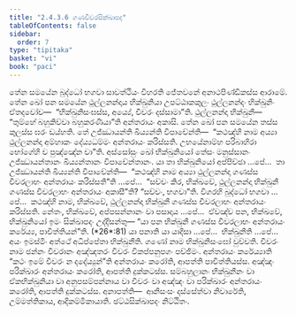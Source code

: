 ```yaml
---
title: "2.4.3.6 ගණචීවරසික්ඛාපද"
tableOfContents: false
sidebar:
  order: 7
type: "tipitaka"
basket: "vi"
book: "paci"
---
```



<DynamicBreadcrumb />

<Division number="907" book="paci">

<Paragraph number="2833" book="paci">
තේන සමයේන බුද්ධෝ භගවා සාවත්ථියං විහරති ජේතවනේ අනාථපිණ්ඩිකස්ස ආරාමේ. තේන ඛෝ පන සමයේන ථුල්ලනන්දාය භික්ඛුනියා උපට්ඨාකකුලං ථුල්ලනන්දං භික්ඛුනිං ඒතදවෝච—  “භික්ඛුනිසංඝස්ස, අය්‍යේ, චීවරං දස්සාමා”ති. ථුල්ලනන්දා භික්ඛුනී—  “තුම්හේ බහුකිච්චා බහුකරණීයා”ති අන්තරායං අකාසි. තේන ඛෝ පන සමයේන තස්ස කුලස්ස ඝරං ඩය්හති. තේ උජ්ඣායන්ති ඛිය්‍යන්ති විපාචේන්ති—  “කථඤ්හි නාම අය්‍යා ථුල්ලනන්දා අම්හාකං දේය්‍යධම්මං අන්තරායං කරිස්සති. උභයේනාම්හ පරිබාහිරා භෝගේහි ච පුඤ්ඤේන චා”ති.
</Paragraph>

<Paragraph number="2834" book="paci">
අස්සෝසුං ඛෝ භික්ඛුනියෝ තේසං මනුස්සානං උජ්ඣායන්තානං ඛිය්‍යන්තානං විපාචේන්තානං. යා තා භික්ඛුනියෝ අප්පිච්ඡා …පේ…  තා උජ්ඣායන්ති ඛිය්‍යන්ති විපාචේන්ති—  “කථඤ්හි නාම අය්‍යා ථුල්ලනන්දා ගණස්ස චීවරලාභං අන්තරායං කරිස්සතී”ති …පේ…  “සච්චං කිර, භික්ඛවේ, ථුල්ලනන්දා භික්ඛුනී ගණස්ස චීවරලාභං අන්තරායං අකාසී”ති? “සච්චං, භගවා”ති. විගරහි බුද්ධෝ භගවා …පේ…  කථඤ්හි නාම, භික්ඛවේ, ථුල්ලනන්දා භික්ඛුනී ගණස්ස චීවරලාභං අන්තරායං කරිස්සති. නේතං, භික්ඛවේ, අප්පසන්නානං වා පසාදාය …පේ…  ඒවඤ්ච පන, භික්ඛවේ, භික්ඛුනියෝ ඉමං සික්ඛාපදං උද්දිසන්තු—
</Paragraph>

</Division>
<Division number="908" book="paci">

<Paragraph number="2835" book="paci">
<Emphasis>“යා පන භික්ඛුනී ගණස්ස චීවරලාභං අන්තරායං කරේය්‍ය, පාචිත්තියන්”</Emphasis>ති. (*26*:<Emphasis>81</Emphasis>)
</Paragraph>

</Division>
<Division number="909" book="paci">

<Paragraph number="2836" book="paci">
<Emphasis>යා පනා</Emphasis>ති යා යාදිසා …පේ…  <Emphasis>භික්ඛුනී</Emphasis>ති …පේ…  අයං ඉමස්මිං අත්ථේ අධිප්පේතා භික්ඛුනීති.
</Paragraph>

<Paragraph number="2837" book="paci">
<Emphasis>ගණෝ</Emphasis> නාම භික්ඛුනිසංඝෝ වුච්චති.
</Paragraph>

<Paragraph number="2838" book="paci">
<Emphasis>චීවරං</Emphasis> නාම ඡන්නං චීවරානං අඤ්ඤතරං චීවරං විකප්පනුපගං පච්ඡිමං.
</Paragraph>

<Paragraph number="2839" book="paci">
<Emphasis>අන්තරායං කරේය්‍යා</Emphasis>ති “කථං ඉමේ චීවරං න දදේය්‍යුන්”ති අන්තරායං කරෝති, ආපත්ති පාචිත්තියස්ස. අඤ්ඤං පරික්ඛාරං අන්තරායං කරෝති, ආපත්ති දුක්කටස්ස. සම්බහුලානං භික්ඛුනීනං වා ඒකභික්ඛුනියා වා අනුපසම්පන්නාය වා චීවරං වා අඤ්ඤං වා පරික්ඛාරං අන්තරායං කරෝති, ආපත්ති දුක්කටස්ස.
</Paragraph>

</Division>
<Division number="910" book="paci">

<Paragraph number="2840" book="paci">
අනාපත්ති—  ආනිසංසං දස්සේත්වා නිවාරේති, උම්මත්තිකාය, ආදිකම්මිකායාති.

</Paragraph>
</Division>

<Paragraph number="2841" type="center" book="paci">
ඡට්ඨසික්ඛාපදං නිට්ඨිතං.
</Paragraph>